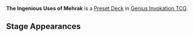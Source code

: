 '''The Ingenious Uses of Mehrak''' is a [[Preset Deck]] in [[Genius Invokation TCG]].

{{Genius Invokation TCG Deck
|title     = The Ingenious Uses of Mehrak
|type      = Preset
|card_back = Origin
|card_box  = Fontaine
|lineup    = Kaveh;Mona;Furina
|action    = Tome of the Eternal Flow;Tome of the Eternal Flow;Wolf's Gravestone;Wolf's Gravestone;Tenacity of the Millelith;Tenacity of the Millelith;Ocean-Hued Clam;Ocean-Hued Clam;Marechaussee Hunter;Marechaussee Hunter;Central Laboratory Ruins;Central Laboratory Ruins;Paimon;Paimon;Iron Tongue Tian;Iron Tongue Tian;Sir Arthur;Sir Arthur;Day of Resistance: Moment of Shattered Dreams;Elemental Resonance: Soothing Water;Elemental Resonance: Soothing Water;Calx's Arts;The Legend of Vennessa;The Legend of Vennessa;Controlled Directional Blast;Controlled Directional Blast;Countdown to the Show: 3;Countdown to the Show: 3;Rainbow Macarons;Rainbow Macarons
}}

==Stage Appearances==
{{Genius Invokation TCG Stage Appearances}}